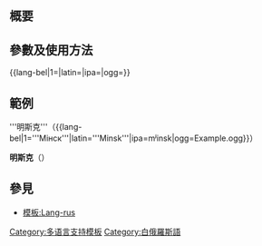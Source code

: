 <includeonly></includeonly><noinclude>{{Documentation subpage}}</noinclude>

== 概要 ==

== 參數及使用方法 ==
{{SquoteH}}
<nowiki>{{lang-bel|1=|latin=|ipa=|ogg=}}</nowiki>
{{SquoteF}}

== 範例 ==
{{SquoteH}}
<nowiki>'''明斯克'''（{{lang-bel|1='''Мінск'''|latin='''Minsk'''|ipa=mʲinsk|ogg=Example.ogg}}）</nowiki>
{{SquoteF}}

'''明斯克'''（{{lang-bel|1='''Мінск'''|latin='''Minsk'''|ipa=mʲinsk|ogg=Example.ogg}}）
<!--
== 重定向 ==

== 注意事项 ==

== 模板编辑说明 ==
-->
== 參見 ==
* [[模板:Lang-rus]]

<includeonly>
[[Category:多语言支持模板]]
[[Category:白俄羅斯語]]
</includeonly>